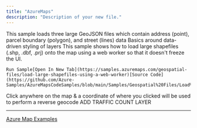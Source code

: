 ```yaml
---
title: "AzureMaps"
description: "Description of your new file."
---
```


<CardGroup cols="2">
  <Card title="Search Demo" icon="sparkles" href="https://samples.azuremaps.com/demos/search" img="https://samples.azuremaps.com/demos/search/screenshot.jpg">
    
  </Card>
  <Card title="Large GeoJSON Files" icon="sparkles" href="https://samples.azuremaps.com/demos/large-geojson-files" img="https://samples.azuremaps.com/demos/large-geojson-files/screenshot.jpg">
    This sample loads three large GeoJSON files which contain address (point), parcel boundary (polygon), and street (lines) data
  </Card>
  <Card title="Create a Choropleth Map" icon="sparkles" href="https://samples.azuremaps.com/demos/create-a-choropleth-map" img="https://samples.azuremaps.com/demos/create-a-choropleth-map/screenshot.jpg">
    
  </Card>
  <Card title="Data-Driven Styling" icon="sparkles" href="https://samples.azuremaps.com/demos/data-driven-styling" img="https://samples.azuremaps.com/demos/data-driven-styling/screenshot.jpg">
    Basics around data-driven styling of layers
  </Card>
  <Card title="Select data in drawn polygon area" icon="sparkles" href="https://samples.azuremaps.com/drawing-tools-module/select-data-in-drawn-polygon-area" img="https://samples.azuremaps.com/drawing-tools-module/select-data-in-drawn-polygon-area/screenshot.jpg">
    
  </Card>
  <Card title="Load large Shapefiles using a Web Worker" icon="sparkles" href="https://samples.azuremaps.com/geospatial-files/load-large-shapefiles-using-a-web-worker" img="https://samples.azuremaps.com/geospatial-files/load-large-shapefiles-using-a-web-worker/screenshot.jpg">
    This sample shows how to load large shapefiles (.shp, .dbf, .prj) onto the map using a web worker so that it doesn't freeze the UI.

    Run Sample[Open In New Tab](https://samples.azuremaps.com/geospatial-files/load-large-shapefiles-using-a-web-worker)[Source Code](https://github.com/Azure-Samples/AzureMapsCodeSamples/blob/main/Samples/Geospatial%20Files/Load%20large%20Shapefiles%20using%20a%20Web%20Worker/Load%20large%20Shapefiles%20using%20a%20Web%20Worker.html)
  </Card>
  <Card title="Clustered Pie Chart HTML Markers" icon="sparkles" href="https://samples.azuremaps.com/html-markers/clustered-pie-chart-html-markers" img="https://samples.azuremaps.com/html-markers/clustered-pie-chart-html-markers/screenshot.jpg">
    
  </Card>
  <Card title="Draggable HTML Marker" icon="sparkles" href="https://samples.azuremaps.com/html-markers/draggable-html-marker" img="https://samples.azuremaps.com/html-markers/draggable-html-marker/screenshot.gif">
    
  </Card>
  <Card title="CSS Styled HTML Marker" icon="sparkles" href="https://samples.azuremaps.com/html-markers/css-styled-html-marker" img="https://samples.azuremaps.com/html-markers/css-styled-html-marker/screenshot.gif">
    
  </Card>
  <Card title="Add a Context Menu to the Map" icon="sparkles" href="https://samples.azuremaps.com/map/add-a-context-menu-to-the-map" img="https://samples.azuremaps.com/map/add-a-context-menu-to-the-map/screenshot.jpg">
    
  </Card>
  <Card title="Map style options" icon="sparkles" href="https://samples.azuremaps.com/map/map-style-options" img="https://samples.azuremaps.com/map/map-style-options/screenshot.jpg">
    
  </Card>
  <Card title="Synchronize map views" icon="sparkles" href="https://samples.azuremaps.com/map/synchronize-map-views" img="https://samples.azuremaps.com/map/synchronize-map-views/screenshot.gif">
    
  </Card>
  <Card title="Mini overview map options" icon="sparkles" href="https://samples.azuremaps.com/map/mini-overview-map-options" img="https://samples.azuremaps.com/map/mini-overview-map-options/screenshot.jpg">
    
  </Card>
  <Card title="Search Autosuggest and JQuery UI" icon="sparkles" href="https://samples.azuremaps.com/rest-services/search-autosuggest-and-jquery-ui" img="https://samples.azuremaps.com/rest-services/search-autosuggest-and-jquery-ui/screenshot.gif">
    
  </Card>
  <Card title="Reverse Geocode with Services Module" icon="sparkles" href="https://samples.azuremaps.com/services-module/reverse-geocode-using-services-module" img="https://samples.azuremaps.com/services-module/reverse-geocode-using-services-module/screenshot.jpg">
    Click anywhere on the map & a coordinate of where you clicked will be used to perform a reverse geocode
  </Card>
  <Card title="Show Azure Maps in Leaflet layer control" icon="sparkles" href="https://samples.azuremaps.com/third-party-map-controls/show-azure-maps-in-leaflet-layer-control" img="https://samples.azuremaps.com/third-party-map-controls/show-azure-maps-in-leaflet-layer-control/screenshot.jpg">
    ADD TRAFFIC COUNT LAYER
  </Card>
</CardGroup>

---

[Azure Map Examples](https://samples.azuremaps.com/)